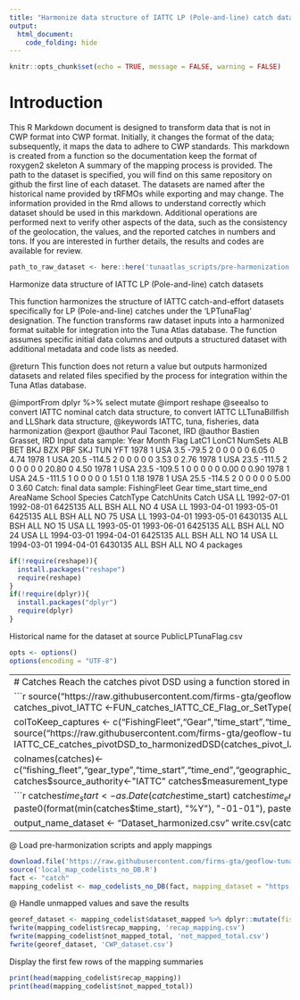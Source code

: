 ```yaml
---
title: "Harmonize data structure of IATTC LP (Pole-and-line) catch datasets"
output: 
  html_document: 
    code_folding: hide
---
```

```r
knitr::opts_chunk$set(echo = TRUE, message = FALSE, warning = FALSE)
```

# Introduction

This R Markdown document is designed to transform data that is not in CWP format into CWP format.
Initially, it changes the format of the data; subsequently, it maps the data to adhere to CWP standards.
This markdown is created from a function so the documentation keep the format of roxygen2 skeleton
A summary of the mapping process is provided. The path to the dataset is specified, you will find on this same repository on github the first line of each dataset. The datasets are named after the historical name provided by tRFMOs while exporting and may change. The information provided in the Rmd allows to understand correctly which dataset should be used in this markdown.
Additional operations are performed next to verify other aspects of the data, such as the consistency of the geolocation, the values, and the reported catches in numbers and tons.
If you are interested in further details, the results and codes are available for review.

```r
path_to_raw_dataset <- here::here('tunaatlas_scripts/pre-harmonization', 'iattc', 'catch', 'data', 'PublicLPTunaFlag.csv')
```

Harmonize data structure of IATTC LP (Pole-and-line) catch datasets

This function harmonizes the structure of IATTC catch-and-effort datasets specifically for
LP (Pole-and-line) catches under the 'LPTunaFlag' designation. The function transforms raw
dataset inputs into a harmonized format suitable for integration into the Tuna Atlas database.
The function assumes specific initial data columns and outputs a structured dataset with
additional metadata and code lists as needed.


@return This function does not return a value but outputs harmonized datasets and
        related files specified by the process for integration within the Tuna Atlas database.

@importFrom dplyr %>% select mutate
@import reshape
@seealso \code{\link{FUN_catches_IATTC_CE_Flag_or_SetType}} to convert IATTC nominal catch data structure,
         \code{\link{IATTC_CE_catches_pivotDSD_to_harmonizedDSD}} to convert IATTC LLTunaBillfish and LLShark data structure,
@keywords IATTC, tuna, fisheries, data harmonization
@export
@author Paul Taconet, IRD \email{paul.taconet@ird.fr}
@author Bastien Grasset, IRD \email{bastien.grasset@ird.fr}
Input data sample:
Year Month Flag LatC1  LonC1 NumSets ALB BET BKJ BZX PBF   SKJ TUN  YFT
1978     1  USA   3.5  -79.5       2   0   0   0   0   0  6.05   0 4.74
1978     1  USA  20.5 -114.5       2   0   0   0   0   0  3.53   0 2.76
1978     1  USA  23.5 -111.5       2   0   0   0   0   0 20.80   0 4.50
1978     1  USA  23.5 -109.5       1   0   0   0   0   0  0.00   0 0.90
1978     1  USA  24.5 -111.5       1   0   0   0   0   0  1.51   0 1.18
1978     1  USA  25.5 -114.5       2   0   0   0   0   0  5.00   0 3.60
Catch: final data sample:
FishingFleet Gear time_start   time_end AreaName School Species CatchType CatchUnits Catch
USA   LL 1992-07-01 1992-08-01  6425135    ALL     BSH       ALL         NO     4
USA   LL 1993-04-01 1993-05-01  6425135    ALL     BSH       ALL         NO    75
USA   LL 1993-04-01 1993-05-01  6430135    ALL     BSH       ALL         NO    15
USA   LL 1993-05-01 1993-06-01  6425135    ALL     BSH       ALL         NO    24
USA   LL 1994-03-01 1994-04-01  6425135    ALL     BSH       ALL         NO    14
USA   LL 1994-03-01 1994-04-01  6430135    ALL     BSH       ALL         NO     4
packages

```r
if(!require(reshape)){
  install.packages("reshape")
  require(reshape)
}
if(!require(dplyr)){
  install.packages("dplyr")
  require(dplyr)
}
```

Historical name for the dataset at source  PublicLPTunaFlag.csv

```r
opts <- options()
options(encoding = "UTF-8")
```

----------------------------------------------------------------------------------------------------------------------------  
# Catches
Reach the catches pivot DSD using a function stored in IATTC_functions.R

```r
source("https://raw.githubusercontent.com/firms-gta/geoflow-tunaatlas/master/sardara_functions/FUN_catches_IATTC_CE_Flag_or_SetType.R")
catches_pivot_IATTC <-FUN_catches_IATTC_CE_Flag_or_SetType(path_to_raw_dataset,"Flag","LP")
catches_pivot_IATTC$NumSets<-NULL

colToKeep_captures <- c("FishingFleet","Gear","time_start","time_end","AreaName","School","Species","CatchType","CatchUnits","Catch")
source("https://raw.githubusercontent.com/firms-gta/geoflow-tunaatlas/master/sardara_functions/IATTC_CE_catches_pivotDSD_to_harmonizedDSD.R")
catches<-IATTC_CE_catches_pivotDSD_to_harmonizedDSD(catches_pivot_IATTC,colToKeep_captures)

colnames(catches)<-c("fishing_fleet","gear_type","time_start","time_end","geographic_identifier","fishing_mode","species","measurement_type","measurement_unit","measurement_value")
catches$source_authority<-"IATTC"
catches$measurement_type <- "RC" # Retained catches
catches$measurement <- "catch"
```


```r
catches$time_start <- as.Date(catches$time_start)
catches$time_end <- as.Date(catches$time_end)
dataset_temporal_extent <- paste(
	paste0(format(min(catches$time_start), "%Y"), "-01-01"),
	paste0(format(max(catches$time_end), "%Y"), "-12-31"),
	sep = "/"
)

output_name_dataset <- "Dataset_harmonized.csv"
write.csv(catches, output_name_dataset, row.names = FALSE)
georef_dataset <- catches
```

----------------------------------------------------------------------------------------------------------------------------  
@ Load pre-harmonization scripts and apply mappings

```r
download.file('https://raw.githubusercontent.com/firms-gta/geoflow-tunaatlas/master/tunaatlas_scripts/pre-harmonization/map_codelists_no_DB.R', destfile = 'local_map_codelists_no_DB.R')
source('local_map_codelists_no_DB.R')
fact <- "catch"
mapping_codelist <- map_codelists_no_DB(fact, mapping_dataset = "https://raw.githubusercontent.com/fdiwg/fdi-mappings/main/global/firms/gta/codelist_mapping_rfmos_to_global.csv", dataset_to_map = georef_dataset, mapping_keep_src_code = FALSE, summary_mapping = TRUE, source_authority_to_map = c("IATTC", "CCSBT", "WCPFC"))
```

@ Handle unmapped values and save the results

```r
georef_dataset <- mapping_codelist$dataset_mapped %>% dplyr::mutate(fishing_fleet = ifelse(fishing_fleet == 'UNK', 'NEI', fishing_fleet), gear_type = ifelse(gear_type == 'UNK', '99.9', gear_type))
fwrite(mapping_codelist$recap_mapping, 'recap_mapping.csv')
fwrite(mapping_codelist$not_mapped_total, 'not_mapped_total.csv')
fwrite(georef_dataset, 'CWP_dataset.csv')
```

Display the first few rows of the mapping summaries

```r
print(head(mapping_codelist$recap_mapping))
print(head(mapping_codelist$not_mapped_total))
```

